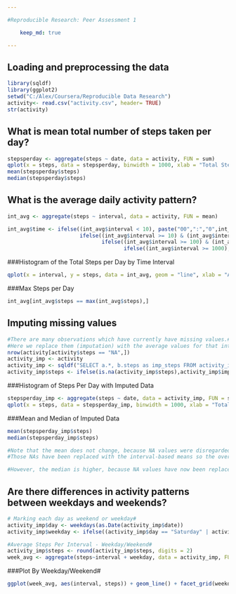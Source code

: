 ```yaml
---

#Reproducible Research: Peer Assessment 1

    keep_md: true

---
```


## Loading and preprocessing the data
```r
library(sqldf)
library(ggplot2)
setwd("C:/Alex/Coursera/Reproducible Data Research")
activity<- read.csv("activity.csv", header= TRUE)
str(activity)
```

## What is mean total number of steps taken per day?
```r
stepsperday <- aggregate(steps ~ date, data = activity, FUN = sum)
qplot(x = steps, data = stepsperday, binwidth = 1000, xlab = "Total Steps Per Day")
mean(stepsperday$steps)
median(stepsperday$steps)
```


## What is the average daily activity pattern?
```r
int_avg <- aggregate(steps ~ interval, data = activity, FUN = mean)

int_avg$time <- ifelse((int_avg$interval < 10), paste("00",":","0",int_avg$interval,sep = ""), 
                       ifelse((int_avg$interval >= 10) & (int_avg$interval <100),paste("00",":",int_avg$interval, sep = ""),
                              ifelse((int_avg$interval >= 100) & (int_avg$interval <1000),paste("0",substr(int_avg$interval,1,1),":",substr(int_avg$interval,2,3), sep = ""),
                                     ifelse((int_avg$interval >= 1000), paste(substr(int_avg$interval,1,2),":",substr(int_avg$interval,3,4),sep = ""),"NA"))))
```

###Histogram of the Total Steps per Day by Time Interval
```r
qplot(x = interval, y = steps, data = int_avg, geom = "line", xlab = "Average Steps Per Day By Time")
```

###Max Steps per Day
```r
int_avg[int_avg$steps == max(int_avg$steps),]
```

## Imputing missing values
```r
#There are many observations which have currently have missing values.#
#Here we replace them (imputation) with the average values for that interval, which is calculated above.#
nrow(activity[activity$steps == "NA",])
activity_imp <- activity
activity_imp <- sqldf("SELECT a.*, b.steps as imp_steps FROM activity_imp a LEFT JOIN int_avg b USING(interval)")
activity_imp$steps <- ifelse(is.na(activity_imp$steps),activity_imp$imp_steps, activity_imp$steps)
```


###Histogram of Steps Per Day with Imputed Data
```r
stepsperday_imp <- aggregate(steps ~ date, data = activity_imp, FUN = sum)
qplot(x = steps, data = stepsperday_imp, binwidth = 1000, xlab = "Total Steps Per Day")
```

###Mean and Median of Imputed Data
```r
mean(stepsperday_imp$steps)
median(stepsperday_imp$steps)

#Note that the mean does not change, because NA values were disregarded in the original data.# 
#Those NAs have been replaced with the interval-based means so the overall mean remains the same.#

#However, the median is higher, because NA values have now been replaced by actual values.#
```

## Are there differences in activity patterns between weekdays and weekends?
```r
# Marking each day as weekend or weekday#
activity_imp$day <- weekdays(as.Date(activity_imp$date))
activity_imp$weekday <- ifelse((activity_imp$day == "Saturday" | activity_imp$day == "Sunday"),"Weekend","Weekday")

#Average Steps Per Interval - Weekday/Weekend#
activity_imp$steps <- round(activity_imp$steps, digits = 2)
week_avg <- aggregate(steps~interval + weekday, data = activity_imp, FUN = mean)
```

###Plot By Weekday/Weekend#
```r
ggplot(week_avg, aes(interval, steps)) + geom_line() + facet_grid(weekday ~ .) + xlab("5-minute interval") + ylab("Number of Steps")
```
